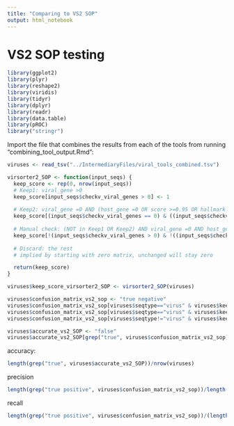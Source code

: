 ```yaml
---
title: "Comparing to VS2 SOP"
output: html_notebook
---
```


# VS2 SOP testing

```r
library(ggplot2)
library(plyr)
library(reshape2)
library(viridis)
library(tidyr)
library(dplyr)
library(readr)
library(data.table)
library(pROC)
library("stringr")
```

Import the file that combines the results from each of the tools from running "combining_tool_output.Rmd":
```r
viruses <- read_tsv("../IntermediaryFiles/viral_tools_combined.tsv")
```

```r
virsorter2_SOP <- function(input_seqs) {
  keep_score <- rep(0, nrow(input_seqs))
  # Keep1: viral_gene >0
  keep_score[input_seqs$checkv_viral_genes > 0] <- 1
  
  # Keep2: viral_gene =0 AND (host_gene =0 OR score >=0.95 OR hallmark >2)
  keep_score[(input_seqs$checkv_viral_genes == 0) & ((input_seqs$checkv_host_genes == 0) | (input_seqs$max_score >=0.95) | (input_seqs$hallmark > 2))] <- 1
  
  # Manual check: (NOT in Keep1 OR Keep2) AND viral_gene =0 AND host_gene =1 AND length >=10kb
  keep_score[!(input_seqs$checkv_viral_genes > 0) & !((input_seqs$checkv_viral_genes == 0) & ((input_seqs$checkv_host_genes == 0) | (input_seqs$max_score >=0.95) | (input_seqs$hallmark > 2))) & (input_seqs$checkv_viral_genes == 0) & (input_seqs$checkv_host_genes == 1) & (input_seqs$checkv_length > 10000)] <- 0.5
  
  # Discard: the rest
  # implied by starting with zero matrix, unchanged will stay zero

  return(keep_score)
}

```

```r
viruses$keep_score_virsorter2_SOP <- virsorter2_SOP(viruses)
```

```r
viruses$confusion_matrix_vs2_sop <- "true negative"
viruses$confusion_matrix_vs2_sop[viruses$seqtype=="virus" & viruses$keep_score_virsorter2_SOP<1] <- "false negative"
viruses$confusion_matrix_vs2_sop[viruses$seqtype=="virus" & viruses$keep_score_virsorter2_SOP>=1] <- "true positive"
viruses$confusion_matrix_vs2_sop[viruses$seqtype!="virus" & viruses$keep_score_virsorter2_SOP>=1] <- "false positive"

viruses$accurate_vs2_SOP <- "false"
viruses$accurate_vs2_SOP[grep("true", viruses$confusion_matrix_vs2_sop)] <- "true"
```

accuracy:
```r
length(grep("true", viruses$accurate_vs2_SOP))/nrow(viruses)
```

precision
```r
length(grep("true positive", viruses$confusion_matrix_vs2_sop))/length(grep("positive", viruses$confusion_matrix_vs2_sop))
```

recall
```r
length(grep("true positive", viruses$confusion_matrix_vs2_sop))/(length(grep("true positive", viruses$confusion_matrix_vs2_prsop))+length(grep("false negative", viruses$confusion_matrix_vs2_sop)))
```






